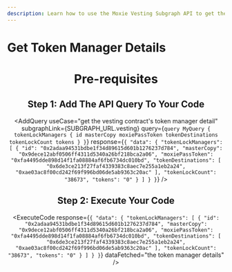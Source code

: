```yaml
---
description: Learn how to use the Moxie Vesting Subgraph API to get the vesting contract's token manager detail on the Moxie protocol.
---
```



# Get Token Manager Details

<Header
  useCase="get the vesting contract's token manager detail"
  apiName="Moxie Vesting Subgraph"
/>

# Pre-requisites

<Prerequisites apiName="Moxie Vesting Subgraph" />

## Step 1: Add The API Query To Your Code

<AddQuery
  useCase="get the vesting contract's token manager detail"
  subgraphLink={SUBGRAPH_URL.vesting}
  query={`query MyQuery {
  tokenLockManagers {
    id
    masterCopy
    moxiePassToken
    tokenDestinations
    tokenLockCount
    tokens
  }
}`}
  response={`{
  "data": {
    "tokenLockManagers": [
      {
        "id": "0x2adaa94531bdbe1f34d89615d601b1276237d784",
        "masterCopy": "0x9dece12abf0506ff4311d5340a26bf218bca2a06",
        "moxiePassToken": "0xfa4495dde898d14f1fa08884af6fb6734dc010bd",
        "tokenDestinations": [
          "0x6de3ce213f27faf4339383c8aec7e255a1eb2a24",
          "0xae03ac8f00cd242f69f996bd06de5ab9363c20ac"
        ],
        "tokenLockCount": "38673",
        "tokens": "0"
      }
    ]
  }
}`}
/>

## Step 2: Execute Your Code

<ExecuteCode
  response={`{
  "data": {
    "tokenLockManagers": [
      {
        "id": "0x2adaa94531bdbe1f34d89615d601b1276237d784",
        "masterCopy": "0x9dece12abf0506ff4311d5340a26bf218bca2a06",
        "moxiePassToken": "0xfa4495dde898d14f1fa08884af6fb6734dc010bd",
        "tokenDestinations": [
          "0x6de3ce213f27faf4339383c8aec7e255a1eb2a24",
          "0xae03ac8f00cd242f69f996bd06de5ab9363c20ac"
        ],
        "tokenLockCount": "38673",
        "tokens": "0"
      }
    ]
  }
}`}
  dataFetched="the token manager details"
/>

<DeveloperSupport />
